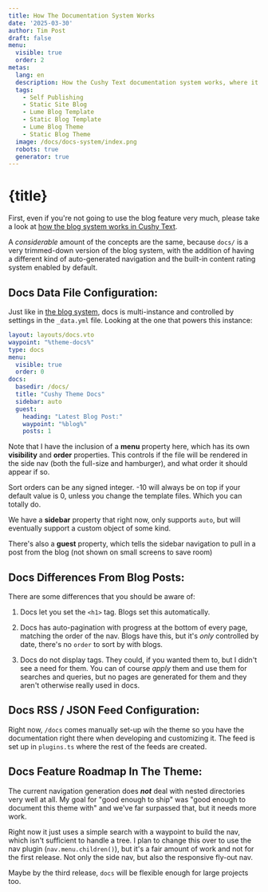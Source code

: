 ```yaml
---
title: How The Documentation System Works
date: '2025-03-30'
author: Tim Post
draft: false
menu:
  visible: true
  order: 2
metas:
  lang: en
  description: How the Cushy Text documentation system works, where it's headed as a theme feature, and interesting anecdotes about it.
  tags:
    - Self Publishing
    - Static Site Blog
    - Lume Blog Template
    - Static Blog Template
    - Lume Blog Theme
    - Static Blog Theme
  image: /docs/docs-system/index.png
  robots: true
  generator: true
---
```


# {title}
  
First, even if you're not going to use the blog feature very much, please
take a look at [how the blog system works in Cushy Text](/docs/blog-system/).

A _considerable_ amount of the concepts are the same, because `docs/` is 
a very trimmed-down version of the blog system, with the addition of having
a different kind of auto-generated navigation and the built-in content rating
system enabled by default. 
  
## Docs Data File Configuration:

Just like in [the blog system](/docs/blog-system/), docs is multi-instance and
controlled by settings in the `_data.yml` file. Looking at the one that powers
this instance:

```yml
layout: layouts/docs.vto
waypoint: "%theme-docs%"
type: docs
menu:
  visible: true
  order: 0
docs:
  basedir: /docs/
  title: "Cushy Theme Docs"
  sidebar: auto
  guest:
    heading: "Latest Blog Post:"
    waypoint: "%blog%"
    posts: 1
```

Note that I have the inclusion of a **menu** property here, which has its 
own **visibility** and **order** properties. This controls if the file will
be rendered in the side nav (both the full-size and hamburger), and 
what order it should appear if so.

Sort orders can be any signed integer. -10 will always be on top if your 
default value is 0, unless you change the template files. Which you can
totally do.

We have a **sidebar** property that right now, only supports `auto`, but 
will eventually support a custom object of some kind. 

There's also a **guest** property, which tells the sidebar navigation to 
pull in a post from the blog (not shown on small screens to save room)

## Docs Differences From Blog Posts:

There are some differences that you should be aware of:

 1. Docs let you set the `<h1>` tag. Blogs set this automatically. 

 2. Docs has auto-pagination with progress at the bottom of every 
    page, matching the order of the nav. Blogs have this, but 
    it's _only_ controlled by date, there's no `order` to sort by
    with blogs.
  
 3. Docs do not display tags. They could, if you wanted them to, but 
    I didn't see a need for them. You can of course _apply_ them and 
    use them for searches and queries, but no pages are generated
    for them and they aren't otherwise really used in docs.

## Docs RSS / JSON Feed Configuration:

Right now, `/docs` comes manually set-up wih the theme so you have the 
documentation right there when developing and customizing it. The feed
is set up in `plugins.ts` where the rest of the feeds are created. 

## Docs Feature Roadmap In The Theme:

The current navigation generation does ***not*** deal with nested
directories very well at all. My goal for "good enough to ship" 
was "good enough to document this theme with" and we've far surpassed
that, but it needs more work.

Right now it just uses a simple search with a waypoint to build the 
nav, which isn't sufficient to handle a tree. I plan to change this over
to use the nav plugin (`nav.menu.children()`), but it's a fair amount of 
work and not for the first release. Not only the side nav, but also the 
responsive fly-out nav.

Maybe by the third release, `docs` will be flexible enough for large 
projects too.